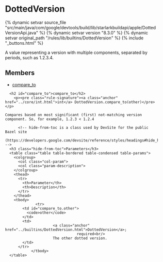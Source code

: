 <html devsite>
<head>
  <meta name="project_path" value="/_project.yaml">
  <meta name="book_path" value="/versions/8.3.0/_book.yaml">
</head>
<body>

<h1 class="page-title" id="modules.DottedVersion">DottedVersion</h1>

{% dynamic setvar source_file "src/main/java/com/google/devtools/build/lib/starlarkbuildapi/apple/DottedVersionApi.java" %}
{% dynamic setvar version "8.3.0" %}
{% dynamic setvar original_path "/rules/lib/builtins/DottedVersion" %}
{% include "_buttons.html" %}
<!-- {% raw %} -->

A value representing a version with multiple components, separated by periods, such as 1.2.3.4.

<h2>Members</h2>
<ul>
    <li>
    <a href="#compare_to">compare_to</a>
  </li>
  </ul>

      <h2 id="compare_to">compare_to</h2>
        <p><pre class="rule-signature"><a class="anchor" href="../core/int.html">int</a> DottedVersion.compare_to(other)</pre></p>

    Compares based on most significant (first) not-matching version component. So, for example, 1.2.3 < 1.2.4

          <!-- hide-from-toc is a class used by DevSite for the public Bazel site
      (https://developers.google.com/devsite/reference/styles/headings#hide_headings_from_the_toc) -->
      <h3 class="hide-from-toc">Parameters</h3>
      <table class="table table-bordered table-condensed table-params">
        <colgroup>
          <col class="col-param">
          <col class="param-description">
        </colgroup>
        <thead>
          <tr>
            <th>Parameter</th>
            <th>Description</th>
          </tr>
        </thead>
        <tbody>
                  <tr>
            <td id="compare_to.other">
              <code>other</code>
            </td>
            <td>
                          <a class="anchor" href="../builtins/DottedVersion.html">DottedVersion</a>;
                                     required<br/>
                          The other dotted version.
            </td>
          </tr>
                </tbody>
      </table>


</body>
</html>

<!-- {% endraw %} -->
